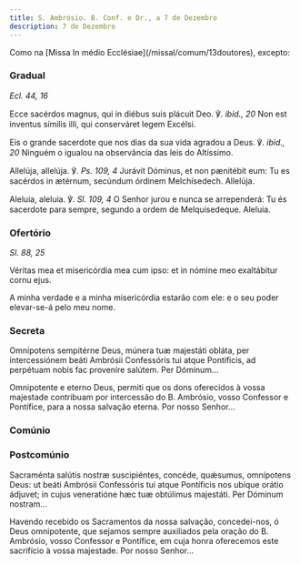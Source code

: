 ```yaml
---
title: S. Ambrósio. B. Conf. e Dr., a 7 de Dezembro
description: 7 de Dezembro
---
```


<aside>
  Como na [Missa In médio Ecclésiae](/missal/comum/13doutores), excepto:
</aside>


### Gradual

<em>Ecl. 44, 16</em>

<div class="side-by-side not-content">

Ecce sacérdos magnus, qui in diébus suis plácuit Deo. ℣. <em>ibid., 20</em> Non est inventus símilis illi, qui conserváret legem Excélsi.

Eis o grande sacerdote que nos dias da sua vida agradou a Deus. ℣. <em>ibid., 20</em> Ninguém o igualou na observância das leis do Altíssimo.

Allelúja, allelúja. ℣. <em>Ps. 109, 4</em> Jurávit Dóminus, et non pænitébit eum: Tu es sacérdos in ætérnum, secúndum órdinem Melchísedech. Allelúja.

Aleluia, aleluia. ℣. <em>Sl. 109, 4</em> O Senhor jurou e nunca se arrependerá: Tu és sacerdote para sempre, segundo a ordem de Melquisedeque. Aleluia.

</div>

### Ofertório

<em>Sl. 88, 25</em>

<div class="side-by-side not-content">

Véritas mea et misericórdia mea cum ipso: et in nómine meo exaltábitur cornu ejus.

A minha verdade e a minha misericórdia estarão com ele: e o seu poder elevar-se-á pelo meu nome.

</div>

### Secreta

<div class="side-by-side not-content">

Omnípotens sempitérne Deus, múnera tuæ majestáti obláta, per intercessiónem beáti Ambrósii Confessóris tui atque Pontíficis, ad perpétuam nobis fac proveníre salútem. Per Dóminum...

Omnipotente e eterno Deus, permiti que os dons oferecidos à vossa majestade contribuam por intercessão do B. Ambrósio, vosso Confessor e Pontífice, para a nossa salvação eterna. Por nosso Senhor...

</div>

### Comúnio

<LinkCard href="/missal/santos/12-06#comúnio" title="S. Nicolau, B. e Conf." />

### Postcomúnio

<div class="side-by-side not-content">

Sacraménta salútis nostræ suscipiéntes, concéde, quǽsumus, omnípotens Deus: ut beáti Ambrósii Confessóris tui atque Pontíficis nos ubíque orátio ádjuvet; in cujus veneratióne hæc tuæ obtúlimus majestáti. Per Dóminum nostram...

Havendo recebido os Sacramentos da nossa salvação, concedei-nos, ó Deus omnipotente, que sejamos sempre auxiliados pela oração do B. Ambrósio, vosso Confessor e Pontífice, em cuja honra oferecemos este sacrifício à vossa majestade. Por nosso Senhor...

</div>
